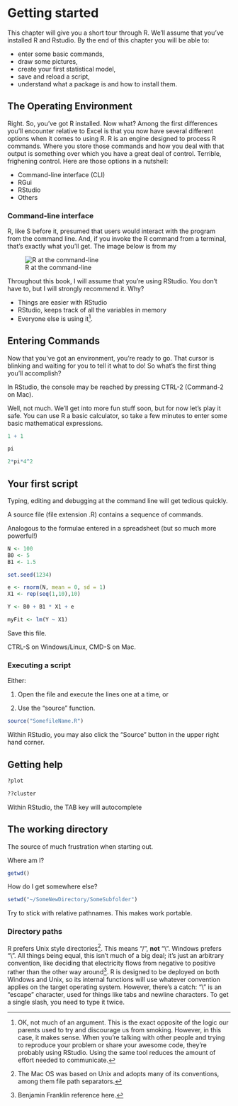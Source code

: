 # Getting started

This chapter will give you a short tour through R. We'll assume that you've installed R and Rstudio. By the end of this chapter you will be able to:

* enter some basic commands, 
* draw some pictures,
* create your first statistical model, 
* save and reload a script, 
* understand what a package is and how to install them.

## The Operating Environment

Right. So, you've got R installed. Now what? Among the first differences you'll encounter relative to Excel is that you now have several different options when it comes to using R. R is an engine designed to process R commands. Where you store those commands and how you deal with that output is something over which you have a great deal of control. Terrible, frighening control. Here are those options in a nutshell:

* Command-line interface (CLI)
* RGui
* RStudio
* Others

### Command-line interface

R, like S before it, presumed that users would interact with the program from the command line. And, if you invoke the R command from a terminal, that's exactly what you'll get. The image below is from my 

![R at the command-line](images/R_CommandLine.png)

Throughout this book, I will assume that you're using RStudio. You don't have to, but I will strongly recommend it. Why?

* Things are easier with RStudio
* RStudio, keeps track of all the variables in memory
* Everyone else is using it[^bad_reason]. 

[^bad_reason]: OK, not much of an argument. This is the exact opposite of the logic our parents used to try and discourage us from smoking. However, in this case, it makes sense. When you're talking with other people and trying to reproduce your problem or share your awesome code, they're probably using RStudio. Using the same tool reduces the amount of effort needed to communicate.

## Entering Commands

Now that you've got an environment, you're ready to go. That cursor is blinking and waiting for you to tell it what to do! So what's the first thing you'll accomplish?

In RStudio, the console may be reached by pressing CTRL-2 (Command-2 on Mac). 

Well, not much. We'll get into more fun stuff soon, but for now let's play it safe. You can use R a basic calculator, so take a few minutes to enter some basic mathematical expressions.

```r
1 + 1

pi

2*pi*4^2
```

## Your first script

Typing, editing and debugging at the command line will get tedious quickly.

A source file (file extension .R) contains a sequence of commands.

Analogous to the formulae entered in a spreadsheet (but so much more powerful!)

```r
N <- 100
B0 <- 5
B1 <- 1.5

set.seed(1234)

e <- rnorm(N, mean = 0, sd = 1)
X1 <- rep(seq(1,10),10)

Y <- B0 + B1 * X1 + e

myFit <- lm(Y ~ X1)
```

Save this file.

CTRL-S on Windows/Linux, CMD-S on Mac.

### Executing a script

Either: 

1. Open the file and execute the lines one at a time, or

2. Use the "source" function.

```r
source("SomefileName.R")
```

Within RStudio, you may also click the "Source" button in the upper right hand corner.

## Getting help

```r
?plot

??cluster
```

Within RStudio, the TAB key will autocomplete

## The working directory

The source of much frustration when starting out.

Where am I?

```r
getwd()
```

How do I get somewhere else?

```r
setwd("~/SomeNewDirectory/SomeSubfolder")
```

Try to stick with relative pathnames. This makes work portable.

### Directory paths

R prefers Unix style directories[^mac_also_unix]. This means "/", __not__ "\\". Windows prefers "\\". All things being equal, this isn't much of a big deal; it's just an arbitrary convention, like deciding that electricity flows from negative to positive rather than the other way around[^ben_franklin_electricity]. R is designed to be deployed on both Windows and Unix, so its internal functions will use whatever convention applies on the target operating system. However, there's a catch: "\\" is an "escape" character, used for things like tabs and newline characters. To get a single slash, you need to type it twice.

[^mac_also_unix]: The Mac OS was based on Unix and adopts many of its conventions, among them file path separators.
[^ben_franklin_electricity]: Benjamin Franklin reference here.

